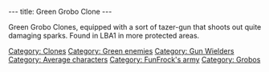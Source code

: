 ---
title: Green Grobo Clone
---

{{Enemy|
Name=Yellow Grobo Clone|
Image=Green_grobo_clone.JPG‎|
Level=Green|
Reaction=Moves sideways|
Recovery=0.7 seconds|
Rate=2 seconds|
Damage=Medium|
Range=Close-wide|
Speed=}}

Green Grobo Clones, equipped with a sort of tazer-gun that shoots out quite damaging sparks. Found in LBA1 in more protected areas.

[[Category: Clones]]
[[Category: Green enemies]]
[[Category: Gun Wielders]]
[[Category: Average characters]]
[[Category: FunFrock's army]]
[[Category: Grobos]]